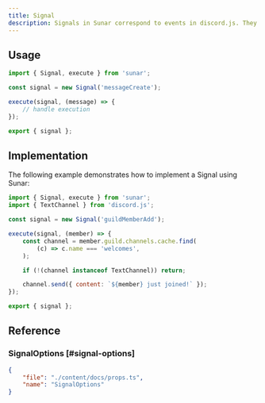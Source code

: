 ```yaml
---
title: Signal
description: Signals in Sunar correspond to events in discord.js. They allow you to handle various actions and responses that occur within your Discord bot, such as messages being sent, users joining or leaving, and more.
---
```


<Links>
	<Link
		label="Source"
		icon="github"
		link="https://github.com/sunarjs/sunar/blob/main/packages/sunar/src/builders/signal.ts"
	/>
	<Link
		label="Signals"
		icon="discordjs"
		link="https://discord.js.org/docs/packages/discord.js/main/Events:Enum"
	/>
	<Link
		label="API Reference"
		icon="discord"
		link="https://discord.com/developers/docs/topics/gateway#gateway-events"
	/>
</Links>

## Usage

```js
import { Signal, execute } from 'sunar';

const signal = new Signal('messageCreate');

execute(signal, (message) => {
	// handle execution
});

export { signal };
```

## Implementation

The following example demonstrates how to implement a Signal using Sunar:

```js
import { Signal, execute } from 'sunar';
import { TextChannel } from 'discord.js';

const signal = new Signal('guildMemberAdd');

execute(signal, (member) => {
	const channel = member.guild.channels.cache.find(
		(c) => c.name === 'welcomes',
	);

	if (!(channel instanceof TextChannel)) return;

	channel.send({ content: `${member} just joined!` });
});

export { signal };
```

## Reference

### SignalOptions [#signal-options]

```json doc-gen:typescript
{
	"file": "./content/docs/props.ts",
	"name": "SignalOptions"
}
```

